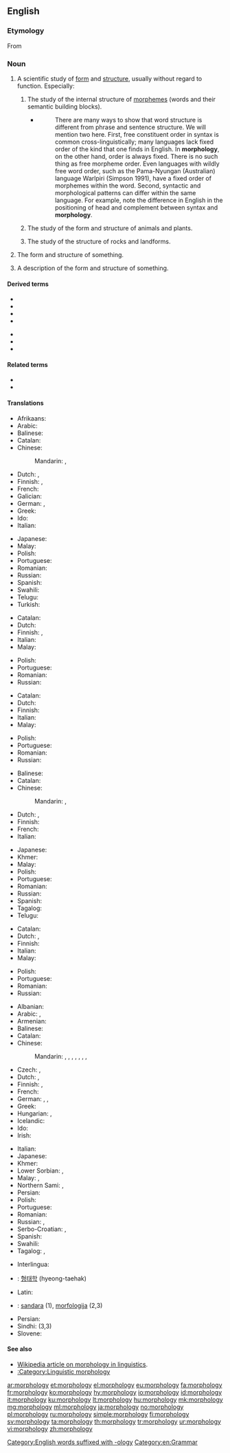==English==

===Etymology===
From {{confix|morpho|logy|lang=en}}

===Noun===
{{wikipedia}}
{{en-noun|~|morphologies}}

# {{lb|en|uncountable}} A scientific study of [[form]] and [[structure]], usually without regard to function. Especially:
## {{lb|en|linguistics}} The study of the internal structure of [[morpheme]]s (words and their semantic building blocks).
##* {{quote-web
|year=2001
|author=Yehuda Falk
|title=Lexical-Functional Grammar
|site=CSLI Publications
|url=http://www.stanford.edu/group/cslipublications/cslipublications/pdf/1575863405.pdf
|accessdate=2014-02-25
}}
##*: There are many ways to show that word structure is different from phrase and sentence structure. We will mention two here. First, free constituent order in syntax is common cross-linguistically; many languages lack fixed order of the kind that one finds in English. In '''morphology''', on the other hand, order is always fixed. There is no such thing as free morpheme order. Even languages with wildly free word order, such as the Pama-Nyungan (Australian) language Warlpiri (Simpson 1991), have a fixed order of morphemes within the word. Second, syntactic and morphological patterns can differ within the same language. For example, note the difference in English in the positioning of head and complement between syntax and '''morphology'''.
## {{lb|en|biology}} The study of the form and structure of animals and plants.
## {{lb|en|geology}} The study of the structure of rocks and landforms.
# {{lb|en|countable}} The form and structure of something.
# {{lb|en|countable}} A description of the form and structure of something.

====Derived terms====
{{der-top}}
* {{l|en|macromorphology}}
* {{l|en|micromorphology}}
* {{l|en|morphological}}
* {{l|en|morphologist}}
{{der-mid}}
* {{l|en|morphosyntax}}
* {{l|en|phytomorphology}}
* {{l|en|plant morphology}}
{{der-bottom}}

====Related terms====
* {{l|en|morpheme}}
* {{l|en|morphotactics}}

====Translations====
{{trans-top|a scientific study of form and structure}}
* Afrikaans: {{t|af|morfologie}}
* Arabic: {{t|ar|مُورْفُولُوجِيَا|f|tr=murfulūjiyā}}
* Balinese: {{t|ban|ᬭᬸᬧᬯᬶᬤ᭄ᬬ|tr=rupawidya|sc=Bali}}
* Catalan: {{t+|ca|morfologia|f}}
* Chinese:
*: Mandarin: {{t+|cmn|形態學|sc=Hani}}, {{t+|cmn|形态学|tr=xíngtàixué|sc=Hani}}
* Dutch: {{t+|nl|morfologie|f}}, {{t|nl|vormleer}}
* Finnish: {{t+|fi|morfologia}}, {{t+|fi|muoto-oppi}}
* French: {{t+|fr|morphologie|f}}
* Galician: {{t+|gl|morfoloxía|f}}
* German: {{t+|de|Morphologie|f}}, {{t+|de|Formenlehre|f}}
* Greek: {{t+|el|μορφολογία|f|sc=Grek}}
* Ido: {{t+|io|morfologio}}
* Italian: {{t+|it|morfologia|f}}
{{trans-mid}}
* Japanese: {{t|ja|形態学|tr=けいたいがく, keitaigaku}}
* Malay: {{t|ms|morfologi}}
* Polish: {{t+|pl|morfologia|f}}
* Portuguese: {{t+|pt|morfologia|f}}
* Romanian: {{t+|ro|morfologie|f}}
* Russian: {{t+|ru|морфоло́гия|f}}
* Spanish: {{t+|es|morfología|f}}
* Swahili: {{t|sw|mofolojia}}
* Telugu: {{t|te|రూపనిర్మాణశాస్త్రము}}
* Turkish: {{t+|tr|morfoloji}}
{{trans-bottom}}

{{trans-top|the form and structure of something}}
* Catalan: {{t+|ca|morfologia|f}}
* Dutch: {{t+|nl|morfologie|f}}
* Finnish: {{t+|fi|muoto}}, {{t+|fi|morfologia}}
* Italian: {{t+|it|morfologia|f}}
* Malay: {{t|ms|morfologi}}
{{trans-mid}}
* Polish: {{t+|pl|morfologia|f}}
* Portuguese: {{t+|pt|morfologia|f}}
* Romanian: {{t+|ro|morfologie|f}}
* Russian: {{t+|ru|морфоло́гия|f}}
{{trans-bottom}}

{{trans-top|a description of the form and structure of something}}
* Catalan: {{t+|ca|morfologia|f}}
* Dutch: {{t+|nl|morfologie|f}}
* Finnish: {{t+|fi|morfologia}}
* Italian: {{t+|it|morfologia}}
* Malay: {{t|ms|morfologi}}
{{trans-mid}}
* Polish: {{t+|pl|morfologia|f}}
* Portuguese: {{t+|pt|morfologia|f}}
* Romanian: {{t+|ro|morfologie|f}}
* Russian: {{t+|ru|морфоло́гия|f}}
{{trans-bottom}}

{{trans-top|biological study of the form and structure}}
* Balinese: {{t|ban|ᬭᬸᬧᬯᬶᬤ᭄ᬬ|tr=rupawidya|sc=Bali}}
* Catalan: {{t+|ca|morfologia|f}}
* Chinese:
*: Mandarin: {{t+|cmn|形態學|sc=Hani}}, {{t+|cmn|形态学|tr=xíngtàixué|sc=Hani}}
* Dutch: {{t+|nl|morfologie|f}}, {{t|nl|vormleer}}
* Finnish: {{t+|fi|morfologia}}
* French: {{t+|fr|morphologie}}
* Italian: {{t+|it|morfologia|f}}
{{trans-mid}}
* Japanese: {{t|ja|形態学|tr=けいたいがく, keitaigaku}}
* Khmer: {{t+|km|សណ្ឋានវិទ្យា|sc=Khmr|tr=sɑntʰaan vityie}}
* Malay: {{t|ms|morfologi}}
* Polish: {{t+|pl|morfologia|f}}
* Portuguese: {{t+|pt|morfologia|f}}
* Romanian: {{t+|ro|morfologie|f}}
* Russian: {{t+|ru|морфоло́гия|f}}
* Spanish: {{t+|es|morfología|f}}
* Tagalog: {{t|tl|palaanyuan}}
* Telugu: {{t|te|స్వరూపశాస్త్రము}}
{{trans-bottom}}

{{trans-top|geological study of the form and structure}}
* Catalan: {{t+|ca|morfologia|f}}
* Dutch: {{t+|nl|morfologie|f}}, {{t|nl|vormleer}}
* Finnish: {{t+|fi|morfologia}}
* Italian: {{t+|it|morfologia}}
* Malay: {{t|ms|morfologi}}
{{trans-mid}}
* Polish: {{t+|pl|morfologia|f}}
* Portuguese: {{t+|pt|morfologia|f}}
* Romanian: {{t+|ro|morfologie|f}}
* Russian: {{t+|ru|морфоло́гия|f}}
{{trans-bottom}}

{{trans-top|linguistic study of the form and structure}}
* Albanian: {{t+|sq|morfologji|f}}
* Arabic: {{t+|ar|صَرْف|m}}, {{t|ar|مُورْفُولُوجِيَا|f|tr=murfulūjiyā}}
* Armenian: {{t|hy|ձեւաբանություն}}
* Balinese: {{t|ban|ᬭᬸᬧᬯᬶᬤ᭄ᬬ|tr=rupawidya|sc=Bali}}
* Catalan: {{t+|ca|morfologia|f}}
* Chinese:
*: Mandarin: {{t+|cmn|形態學|sc=Hani}}, {{t+|cmn|形态学|tr=xíngtàixué|sc=Hani}}, {{t+|cmn|構詞學|sc=Hani}}, {{t+|cmn|构词学|tr=gòucíxué|sc=Hani}}, {{t|cmn|詞型變化|sc=Hani}}, {{t|cmn|词型变化|tr=cíxíngbiànhuà|sc=Hani}}, {{t|cmn|語形學|sc=Hani}}, {{t|cmn|语形学|tr=yǔxíngxué|sc=Hani}}
* Czech: {{t|cs|morfologie|f}}, {{t|cs|tvarosloví|n}}
* Dutch: {{t+|nl|morfologie|f}}, {{t|nl|vormleer}}
* Finnish: {{t+|fi|morfologia}}, {{t+|fi|muoto-oppi}}
* French: {{t+|fr|morphologie|f}}
* German: {{t+|de|Morphologie|f}}, {{t+|de|Wortbildung|f}}, {{t+|de|Formenlehre|f}}
* Greek: {{t+|el|μορφολογία|f|sc=Grek}}
* Hungarian: {{t+|hu|alaktan}}, {{t+|hu|morfológia}}
* Icelandic: {{t|is|orðhlutafræði|f}}
* Ido: {{t+|io|morfologio}}
* Irish: {{t|ga|moirfeolaíocht|f}}
{{trans-mid}}
* Italian: {{t+|it|morfologia|f}}
* Japanese: {{t|ja|形態論|tr=けいたいろん, keitairon}}
* Khmer: {{t+|km|រូបសព្ទ|sc=Khmr|tr=ruup sap}}
* Lower Sorbian: {{t|dsb|słowoskład|m}}, {{t|dsb|morfologija|f}}
* Malay: {{t|ms|nahu bentuk}}, {{t|ms|morfologi}}
* Northern Sami: {{t|se|morfologiija}}, {{t|se|hápmeoahppa}}
* Persian: {{t+|fa|صرف}}
* Polish: {{t+|pl|morfologia|f}}
* Portuguese: {{t+|pt|morfologia|f}}
* Romanian: {{t+|ro|morfologie|f}}
* Russian: {{t+|ru|морфоло́гия|f}}, {{t+|ru|словообразова́ние|n}}
* Serbo-Croatian: {{t+|sh|oblikoslovlje|n}}, {{t+|sh|morfologija|f}}
* Spanish: {{t+|es|morfología|f}}
* Swahili: {{t|sw|mofolojia}}
* Tagalog: {{t|tl|palaturingan}}, {{t|tl|palaanyuan}}
{{trans-bottom}}

{{checktrans-top}}
* Interlingua: {{t-check|ia|morphologia}}
* {{ttbc|ko}}: [[형태학]] (hyeong-taehak)
* Latin: {{t-check|la|morphologia}}
* {{ttbc|lt}}: [[sandara]] {{g|f}} (1), [[morfologija]] {{g|f}} (2,3)
{{trans-mid}}
* Persian: {{t-check|fa|واژهشناسی|tr=vazhe-shenasi}}
* Sindhi: {{t+check|sd|صرفيات|tr=Sarfiaat|f}} (3,3)
* Slovene: {{t-check|sl|oblikoslovje}}
{{trans-bottom}}

====See also====
* [[w:morphology (linguistics)|Wikipedia article on morphology in linguistics]].
* [[:Category:Linguistic morphology]]

[[Category:English words suffixed with -ology]]
[[Category:en:Grammar]]

[[ar:morphology]]
[[et:morphology]]
[[el:morphology]]
[[eu:morphology]]
[[fa:morphology]]
[[fr:morphology]]
[[ko:morphology]]
[[hy:morphology]]
[[io:morphology]]
[[id:morphology]]
[[it:morphology]]
[[ku:morphology]]
[[lt:morphology]]
[[hu:morphology]]
[[mk:morphology]]
[[mg:morphology]]
[[ml:morphology]]
[[ja:morphology]]
[[no:morphology]]
[[pl:morphology]]
[[ru:morphology]]
[[simple:morphology]]
[[fi:morphology]]
[[sv:morphology]]
[[ta:morphology]]
[[th:morphology]]
[[tr:morphology]]
[[ur:morphology]]
[[vi:morphology]]
[[zh:morphology]]